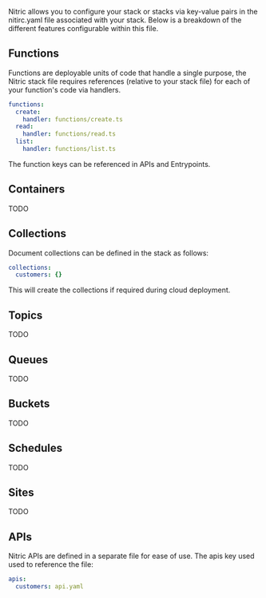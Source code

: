 Nitric allows you to configure your stack or stacks via key-value pairs in the nitirc.yaml file associated with your stack. Below is a breakdown of the different features configurable within this file.

## Functions

Functions are deployable units of code that handle a single purpose, the Nitric stack file requires references (relative to your stack file) for each of your function's code via handlers.

```yaml
functions:
  create:
    handler: functions/create.ts
  read:
    handler: functions/read.ts
  list:
    handler: functions/list.ts
```

The function keys can be referenced in APIs and Entrypoints.

## Containers

TODO

## Collections

Document collections can be defined in the stack as follows:

```yaml
collections:
  customers: {}
```

This will create the collections if required during cloud deployment.

## Topics

TODO

## Queues

TODO

## Buckets

TODO

## Schedules

TODO

## Sites

TODO

## APIs

Nitric APIs are defined in a separate file for ease of use. The apis key used used to reference the file:

```yaml
apis:
  customers: api.yaml
```
